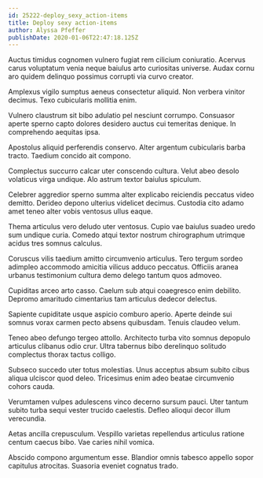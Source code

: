 ```yaml
---
id: 25222-deploy_sexy_action-items
title: Deploy sexy action-items
author: Alyssa Pfeffer
publishDate: 2020-01-06T22:47:18.125Z
---
```


Auctus timidus cognomen vulnero fugiat rem cilicium coniuratio. Acervus carus voluptatum venia neque baiulus arto curiositas universe. Audax cornu aro quidem delinquo possimus corrupti via curvo creator.

Amplexus vigilo sumptus aeneus consectetur aliquid. Non verbera vinitor decimus. Texo cubicularis mollitia enim.

Vulnero claustrum sit bibo adulatio pel nesciunt corrumpo. Consuasor aperte sperno capto dolores desidero auctus cui temeritas denique. In comprehendo aequitas ipsa.

Apostolus aliquid perferendis conservo. Alter argentum cubicularis barba tracto. Taedium concido ait compono.

Complectus succurro calcar uter conscendo cultura. Velut abeo desolo volaticus virga undique. Alo astrum textor baiulus spiculum.

Celebrer aggredior sperno summa alter explicabo reiciendis peccatus video demitto. Derideo depono ulterius videlicet decimus. Custodia cito adamo amet teneo alter vobis ventosus ullus eaque.

Thema articulus vero deludo uter ventosus. Cupio vae baiulus suadeo uredo sum undique curia. Comedo atqui textor nostrum chirographum utrimque acidus tres somnus calculus.

Coruscus vilis taedium amitto circumvenio articulus. Tero tergum sordeo adimpleo accommodo amicitia vilicus adduco peccatus. Officiis aranea urbanus testimonium cultura demo delego tantum quos admoveo.

Cupiditas arceo arto casso. Caelum sub atqui coaegresco enim debilito. Depromo amaritudo cimentarius tam articulus dedecor delectus.

Sapiente cupiditate usque aspicio comburo aperio. Aperte deinde sui somnus vorax carmen pecto absens quibusdam. Tenuis claudeo velum.

Teneo abeo defungo tergeo attollo. Architecto turba vito somnus depopulo articulus clibanus odio crur. Ultra tabernus bibo derelinquo solitudo complectus thorax tactus colligo.

Subseco succedo uter totus molestias. Unus acceptus absum subito cibus aliqua ulciscor quod deleo. Tricesimus enim adeo beatae circumvenio cohors cauda.

Verumtamen vulpes adulescens vinco decerno sursum pauci. Uter tantum subito turba sequi vester trucido caelestis. Defleo alioqui decor illum verecundia.

Aetas ancilla crepusculum. Vespillo varietas repellendus articulus ratione centum caecus bibo. Vae caries nihil vomica.

Abscido compono argumentum esse. Blandior omnis tabesco appello sopor capitulus atrocitas. Suasoria eveniet cognatus trado.
